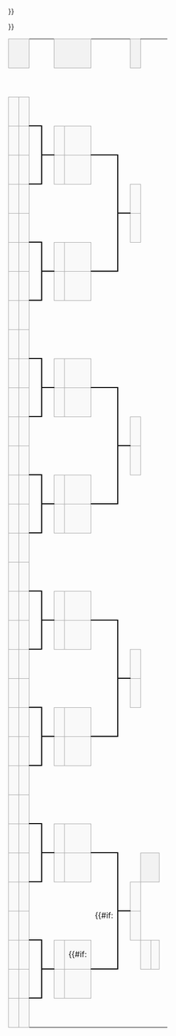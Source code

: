 {| class="bracket" cellpadding=0 cellspacing=0 style="font-size: 90%; margin:1em 2em 1em 1em;"
| colspan="2" style="border:1px solid #aaa; background-color:#f2f2f2; text-align:center;"|'''{{{RD1|三十二強賽}}}'''
| colspan="2"|&nbsp;
| colspan="2" style="border:1px solid #aaa; background-color:#f2f2f2; text-align:center;"|'''{{{RD2|十六強賽}}}'''
| colspan="2"|&nbsp;
| colspan="2" style="border:1px solid #aaa; background-color:#f2f2f2; text-align:center;"|'''{{{RD3|半準決賽}}}'''
| colspan="2"|&nbsp;
| colspan="2" style="border:1px solid #aaa; background-color:#f2f2f2; text-align:center;"|'''{{{RD4|準決賽}}}'''
| colspan="2"|&nbsp;
| colspan="2" style="border:1px solid #aaa; background-color:#f2f2f2; text-align:center;"|'''{{{RD5|決賽}}}'''
|-
| style="width:{{{team-width|11em}}};"|&nbsp;
| style="width:{{{score-width|2em}}};"|&nbsp;
| style="width:0.6em;"|&nbsp;
| style="width:0.6em;"|&nbsp;
| style="width:{{{team-width|11em}}};"|&nbsp;
| style="width:{{{score-width|2em}}};"|&nbsp;
| style="width:0.6em;"|&nbsp;
| style="width:0.6em;"|&nbsp;
| style="width:{{{team-width|11em}}};"|&nbsp;
| style="width:{{{score-width|2em}}};"|&nbsp;
| style="width:0.6em;"|&nbsp;
| style="width:0.6em;"|&nbsp;
| style="width:{{{team-width|11em}}};"|&nbsp;
| style="width:{{{score-width|2em}}};"|&nbsp;
| style="width:0.6em;"|&nbsp;
| style="width:0.6em;"|&nbsp;
| style="width:{{{team-width|11em}}};"|&nbsp;
| style="width:{{{score-width|2em}}};"|&nbsp;
|-
| style="border-width:1px 0px 0px 1px; border-style:solid; border-color:#aaa #aaa #aaa #aaa; background-color:#f9f9f9"| &nbsp;{{{RD1-team01|&nbsp;}}}
| style="text-align:center; border-width:1px 1px 0px 1px; border-style:solid; border-color:#aaa #aaa #aaa #aaa; background-color:#f9f9f9"| {{{RD1-score01|&nbsp;}}}
| style="border-width:0 0 2px 0; border-style:solid;border-color:black;"|&nbsp;
|-
| style="border-width:1px 0px 1px 1px; border-style:solid; border-color:#aaa #aaa #aaa #aaa; background-color:#f9f9f9"| &nbsp;{{{RD1-team02|&nbsp;}}}
| style="text-align:center; border-width:1px; border-style:solid; border-color:#aaa #aaa #aaa #aaa; background-color:#f9f9f9"| {{{RD1-score02|&nbsp;}}}
| rowspan="2" style="border-width:2px 2px 2px 0; border-style:solid;border-color:black;"|&nbsp;
| style="border-width:0 0 2px 0; border-style:solid;border-color:black;"|&nbsp;
| style="border:1px solid #aaa; background-color:#f9f9f9"| &nbsp;{{{RD2-team01|&nbsp;}}}
| style="text-align:center; border:1px solid #aaa; background-color:#f9f9f9"| {{{RD2-score01|&nbsp;}}}
| style="border-width:0 0 2px 0; border-style:solid;border-color:black;"|&nbsp;
|-
| style="border-width:1px 0px 0px 1px; border-style:solid; border-color:#aaa #aaa #aaa #aaa; background-color:#f9f9f9"| &nbsp;{{{RD1-team03|&nbsp;}}}
| style="text-align:center; border-width:1px 1px 0px 1px; border-style:solid; border-color:#aaa #aaa #aaa #aaa; background-color:#f9f9f9"| {{{RD1-score03|&nbsp;}}}
| style="border-width:2px 0 0 0; border-style:solid;border-color:black;"|&nbsp;
| style="border:1px solid #aaa; background-color:#f9f9f9"| &nbsp;{{{RD2-team02|&nbsp;}}}
| style="text-align:center; border:1px solid #aaa; background-color:#f9f9f9"| {{{RD2-score02|&nbsp;}}}
| rowspan="4" style="border-width:2px 2px 2px 0; border-style:solid;border-color:black;"|&nbsp;
|-
| style="border-width:1px 0px 1px 1px; border-style:solid; border-color:#aaa #aaa #aaa #aaa; background-color:#f9f9f9"| &nbsp;{{{RD1-team04|&nbsp;}}}
| style="text-align:center; border-width:1px; border-style:solid; border-color:#aaa #aaa #aaa #aaa; background-color:#f9f9f9"| {{{RD1-score04|&nbsp;}}}
| style="border-width:2px 0 0 0; border-style:solid;border-color:black;"|&nbsp;
| colspan="4"|&nbsp;
| style="border-width:0 0 2px 0; border-style:solid;border-color:black;"|&nbsp;
| style="border:1px solid #aaa; background-color:#f9f9f9"| &nbsp;{{{RD3-team01|&nbsp;}}}
| style="text-align:center; border:1px solid #aaa; background-color:#f9f9f9"| {{{RD3-score01|&nbsp;}}}
| style="border-width:0 0 2px 0; border-style:solid;border-color:black;"|&nbsp;
|-
| style="border-width:1px 0px 0px 1px; border-style:solid; border-color:#aaa #aaa #aaa #aaa; background-color:#f9f9f9"| &nbsp;{{{RD1-team05|&nbsp;}}}
| style="text-align:center; border-width:1px 1px 0px 1px; border-style:solid; border-color:#aaa #aaa #aaa #aaa; background-color:#f9f9f9"| {{{RD1-score05|&nbsp;}}}
| style="border-width:0 0 2px 0; border-style:solid;border-color:black;"|&nbsp;
| colspan="4"|&nbsp;
| style="border-width:2px 0 0 0; border-style:solid;border-color:black;"|&nbsp;
| style="border:1px solid #aaa; background-color:#f9f9f9"| &nbsp;{{{RD3-team02|&nbsp;}}}
| style="text-align:center; border:1px solid #aaa; background-color:#f9f9f9"| {{{RD3-score02|&nbsp;}}}
| rowspan="8" style="border-width:2px 2px 2px 0; border-style:solid;border-color:black;"|&nbsp;
|-
| style="border-width:1px 0px 1px 1px; border-style:solid; border-color:#aaa #aaa #aaa #aaa; background-color:#f9f9f9"| &nbsp;{{{RD1-team06|&nbsp;}}}
| style="text-align:center; border-width:1px; border-style:solid; border-color:#aaa #aaa #aaa #aaa; background-color:#f9f9f9"| {{{RD1-score06|&nbsp;}}}
| rowspan="2" style="border-width:2px 2px 2px 0; border-style:solid;border-color:black;"|&nbsp;
| style="border-width:0 0 2px 0; border-style:solid;border-color:black;"|&nbsp;
| style="border:1px solid #aaa; background-color:#f9f9f9"| &nbsp;{{{RD2-team03|&nbsp;}}}
| style="text-align:center; border:1px solid #aaa; background-color:#f9f9f9"| {{{RD2-score03|&nbsp;}}}
|-
| style="border-width:1px 0px 0px 1px; border-style:solid; border-color:#aaa #aaa #aaa #aaa; background-color:#f9f9f9"| &nbsp;{{{RD1-team07|&nbsp;}}}
| style="text-align:center; border-width:1px 1px 0px 1px; border-style:solid; border-color:#aaa #aaa #aaa #aaa; background-color:#f9f9f9"| {{{RD1-score07|&nbsp;}}}
| style="border-width:2px 0 0 0; border-style:solid;border-color:black;"|&nbsp;
| style="border:1px solid #aaa; background-color:#f9f9f9"| &nbsp;{{{RD2-team04|&nbsp;}}}
| style="text-align:center; border:1px solid #aaa; background-color:#f9f9f9"| {{{RD2-score04|&nbsp;}}}
| style="border-width:2px 0 0 0; border-style:solid;border-color:black;"|&nbsp;
|-
| style="border-width:1px 0px 1px 1px; border-style:solid; border-color:#aaa #aaa #aaa #aaa; background-color:#f9f9f9"| &nbsp;{{{RD1-team08|&nbsp;}}}
| style="text-align:center; border-width:1px; border-style:solid; border-color:#aaa #aaa #aaa #aaa; background-color:#f9f9f9"| {{{RD1-score08|&nbsp;}}}
| style="border-width:2px 0 0 0; border-style:solid;border-color:black;"|&nbsp;
| colspan="8"|&nbsp;
| style="border-width:0 0 2px 0; border-style:solid;border-color:black;"|&nbsp;
| style="border:1px solid #aaa; background-color:#f9f9f9"| &nbsp;{{{RD4-team01|&nbsp;}}}
| style="text-align:center; border:1px solid #aaa; background-color:#f9f9f9"| {{{RD4-score01|&nbsp;}}}
| style="border-width:0 0 2px 0; border-style:solid;border-color:black;"|&nbsp;
|-
| style="border-width:1px 0px 0px 1px; border-style:solid; border-color:#aaa #aaa #aaa #aaa; background-color:#f9f9f9"| &nbsp;{{{RD1-team09|&nbsp;}}}
| style="text-align:center; border-width:1px 1px 0px 1px; border-style:solid; border-color:#aaa #aaa #aaa #aaa; background-color:#f9f9f9"| {{{RD1-score09|&nbsp;}}}
| style="border-width:0 0 2px 0; border-style:solid;border-color:black;"|&nbsp;
| colspan="8"|&nbsp;
| style="border-width:2px 0 0 0; border-style:solid;border-color:black;"|&nbsp;
| style="border:1px solid #aaa; background-color:#f9f9f9"| &nbsp;{{{RD4-team02|&nbsp;}}}
| style="text-align:center; border:1px solid #aaa; background-color:#f9f9f9"| {{{RD4-score02|&nbsp;}}}
| rowspan="16" style="border-width:2px 2px 2px 0; border-style:solid;border-color:black;"|&nbsp;
|-
| style="border-width:1px 0px 1px 1px; border-style:solid; border-color:#aaa #aaa #aaa #aaa; background-color:#f9f9f9"| &nbsp;{{{RD1-team10|&nbsp;}}}
| style="text-align:center; border-width:1px; border-style:solid; border-color:#aaa #aaa #aaa #aaa; background-color:#f9f9f9"| {{{RD1-score10|&nbsp;}}}
| rowspan="2" style="border-width:2px 2px 2px 0; border-style:solid;border-color:black;"|&nbsp;
| style="border-width:0 0 2px 0; border-style:solid;border-color:black;"|&nbsp;
| style="border:1px solid #aaa; background-color:#f9f9f9"| &nbsp;{{{RD2-team05|&nbsp;}}}
| style="text-align:center; border:1px solid #aaa; background-color:#f9f9f9"| {{{RD2-score05|&nbsp;}}}
| style="border-width:0 0 2px 0; border-style:solid;border-color:black;"|&nbsp;
|-
| style="border-width:1px 0px 0px 1px; border-style:solid; border-color:#aaa #aaa #aaa #aaa; background-color:#f9f9f9"| &nbsp;{{{RD1-team11|&nbsp;}}}
| style="text-align:center; border-width:1px 1px 0px 1px; border-style:solid; border-color:#aaa #aaa #aaa #aaa; background-color:#f9f9f9"| {{{RD1-score11|&nbsp;}}}
| style="border-width:2px 0 0 0; border-style:solid;border-color:black;"|&nbsp;
| style="border:1px solid #aaa; background-color:#f9f9f9"| &nbsp;{{{RD2-team06|&nbsp;}}}
| style="text-align:center; border:1px solid #aaa; background-color:#f9f9f9"| {{{RD2-score06|&nbsp;}}}
| rowspan="4" style="border-width:2px 2px 2px 0; border-style:solid;border-color:black;"|&nbsp;
|-
| style="border-width:1px 0px 1px 1px; border-style:solid; border-color:#aaa #aaa #aaa #aaa; background-color:#f9f9f9"| &nbsp;{{{RD1-team12|&nbsp;}}}
| style="text-align:center; border-width:1px; border-style:solid; border-color:#aaa #aaa #aaa #aaa; background-color:#f9f9f9"| {{{RD1-score12|&nbsp;}}}
| style="border-width:2px 0 0 0; border-style:solid;border-color:black;"|&nbsp;
| colspan="4"|&nbsp;
| style="border-width:0 0 2px 0; border-style:solid;border-color:black;"|&nbsp;
| style="border:1px solid #aaa; background-color:#f9f9f9"| &nbsp;{{{RD3-team03|&nbsp;}}}
| style="text-align:center; border:1px solid #aaa; background-color:#f9f9f9"| {{{RD3-score03|&nbsp;}}}
|-
| style="border-width:1px 0px 0px 1px; border-style:solid; border-color:#aaa #aaa #aaa #aaa; background-color:#f9f9f9"| &nbsp;{{{RD1-team13|&nbsp;}}}
| style="text-align:center; border-width:1px 1px 0px 1px; border-style:solid; border-color:#aaa #aaa #aaa #aaa; background-color:#f9f9f9"| {{{RD1-score13|&nbsp;}}}
| style="border-width:0 0 2px 0; border-style:solid;border-color:black;"|&nbsp;
| colspan="4"|&nbsp;
| style="border-width:2px 0 0 0; border-style:solid;border-color:black;"|&nbsp;
| style="border:1px solid #aaa; background-color:#f9f9f9"| &nbsp;{{{RD3-team04|&nbsp;}}}
| style="text-align:center; border:1px solid #aaa; background-color:#f9f9f9"| {{{RD3-score04|&nbsp;}}}
| style="border-width:2px 0 0 0; border-style:solid;border-color:black;"|&nbsp;
|-
| style="border-width:1px 0px 1px 1px; border-style:solid; border-color:#aaa #aaa #aaa #aaa; background-color:#f9f9f9"| &nbsp;{{{RD1-team14|&nbsp;}}}
| style="text-align:center; border-width:1px; border-style:solid; border-color:#aaa #aaa #aaa #aaa; background-color:#f9f9f9"| {{{RD1-score14|&nbsp;}}}
| rowspan="2" style="border-width:2px 2px 2px 0; border-style:solid;border-color:black;"|&nbsp;
| style="border-width:0 0 2px 0; border-style:solid;border-color:black;"|&nbsp;
| style="border:1px solid #aaa; background-color:#f9f9f9"| &nbsp;{{{RD2-team07|&nbsp;}}}
| style="text-align:center; border:1px solid #aaa; background-color:#f9f9f9"| {{{RD2-score07|&nbsp;}}}
|-
| style="border-width:1px 0px 0px 1px; border-style:solid; border-color:#aaa #aaa #aaa #aaa; background-color:#f9f9f9"| &nbsp;{{{RD1-team15|&nbsp;}}}
| style="text-align:center; border-width:1px 1px 0px 1px; border-style:solid; border-color:#aaa #aaa #aaa #aaa; background-color:#f9f9f9"| {{{RD1-score15|&nbsp;}}}
| style="border-width:2px 0 0 0; border-style:solid;border-color:black;"|&nbsp;
| style="border:1px solid #aaa; background-color:#f9f9f9"| &nbsp;{{{RD2-team08|&nbsp;}}}
| style="text-align:center; border:1px solid #aaa; background-color:#f9f9f9"| {{{RD2-score08|&nbsp;}}}
| style="border-width:2px 0 0 0; border-style:solid;border-color:black;"|&nbsp;
|-
| style="border-width:1px 0px 1px 1px; border-style:solid; border-color:#aaa #aaa #aaa #aaa; background-color:#f9f9f9"| &nbsp;{{{RD1-team16|&nbsp;}}}
| style="text-align:center; border-width:1px; border-style:solid; border-color:#aaa #aaa #aaa #aaa; background-color:#f9f9f9"| {{{RD1-score16|&nbsp;}}}
| style="border-width:2px 0 0 0; border-style:solid;border-color:black;"|&nbsp;
| colspan="12"|&nbsp;
| style="border-width:0 0 2px 0; border-style:solid;border-color:black;"|&nbsp;
| style="border:1px solid #aaa; background-color:#f9f9f9"| &nbsp;{{{RD5-team01|&nbsp;}}}
| style="text-align:center; border:1px solid #aaa; background-color:#f9f9f9"| {{{RD5-score01|&nbsp;}}}
|-
| style="border-width:1px 0px 0px 1px; border-style:solid; border-color:#aaa #aaa #aaa #aaa; background-color:#f9f9f9"| &nbsp;{{{RD1-team17|&nbsp;}}}
| style="text-align:center; border-width:1px 1px 0px 1px; border-style:solid; border-color:#aaa #aaa #aaa #aaa; background-color:#f9f9f9"| {{{RD1-score17|&nbsp;}}}
| style="border-width:0 0 2px 0; border-style:solid;border-color:black;"|&nbsp;
| colspan="12"|&nbsp;
| style="border-width:2px 0 0 0; border-style:solid;border-color:black;"|&nbsp;
| style="border:1px solid #aaa; background-color:#f9f9f9"| &nbsp;{{{RD5-team02|&nbsp;}}}
| style="text-align:center; border:1px solid #aaa; background-color:#f9f9f9"| {{{RD5-score02|&nbsp;}}}
|-
| style="border-width:1px 0px 1px 1px; border-style:solid; border-color:#aaa #aaa #aaa #aaa; background-color:#f9f9f9"| &nbsp;{{{RD1-team18|&nbsp;}}}
| style="text-align:center; border-width:1px; border-style:solid; border-color:#aaa #aaa #aaa #aaa; background-color:#f9f9f9"| {{{RD1-score18|&nbsp;}}}
| rowspan="2" style="border-width:2px 2px 2px 0; border-style:solid;border-color:black;"|&nbsp;
| style="border-width:0 0 2px 0; border-style:solid;border-color:black;"|&nbsp;
| style="border:1px solid #aaa; background-color:#f9f9f9"| &nbsp;{{{RD2-team09|&nbsp;}}}
| style="text-align:center; border:1px solid #aaa; background-color:#f9f9f9"| {{{RD2-score09|&nbsp;}}}
| style="border-width:0 0 2px 0; border-style:solid;border-color:black;"|&nbsp;
|-
| style="border-width:1px 0px 0px 1px; border-style:solid; border-color:#aaa #aaa #aaa #aaa; background-color:#f9f9f9"| &nbsp;{{{RD1-team19|&nbsp;}}}
| style="text-align:center; border-width:1px 1px 0px 1px; border-style:solid; border-color:#aaa #aaa #aaa #aaa; background-color:#f9f9f9"| {{{RD1-score19|&nbsp;}}}
| style="border-width:2px 0 0 0; border-style:solid;border-color:black;"|&nbsp;
| style="border:1px solid #aaa; background-color:#f9f9f9"| &nbsp;{{{RD2-team10|&nbsp;}}}
| style="text-align:center; border:1px solid #aaa; background-color:#f9f9f9"| {{{RD2-score10|&nbsp;}}}
| rowspan="4" style="border-width:2px 2px 2px 0; border-style:solid;border-color:black;"|&nbsp;
|-
| style="border-width:1px 0px 1px 1px; border-style:solid; border-color:#aaa #aaa #aaa #aaa; background-color:#f9f9f9"| &nbsp;{{{RD1-team20|&nbsp;}}}
| style="text-align:center; border-width:1px; border-style:solid; border-color:#aaa #aaa #aaa #aaa; background-color:#f9f9f9"| {{{RD1-score20|&nbsp;}}}
| style="border-width:2px 0 0 0; border-style:solid;border-color:black;"|&nbsp;
| colspan="4"|&nbsp;
| style="border-width:0 0 2px 0; border-style:solid;border-color:black;"|&nbsp;
| style="border:1px solid #aaa; background-color:#f9f9f9"| &nbsp;{{{RD3-team05|&nbsp;}}}
| style="text-align:center; border:1px solid #aaa; background-color:#f9f9f9"| {{{RD3-score05|&nbsp;}}}
| style="border-width:0 0 2px 0; border-style:solid;border-color:black;"|&nbsp;
|-
| style="border-width:1px 0px 0px 1px; border-style:solid; border-color:#aaa #aaa #aaa #aaa; background-color:#f9f9f9"| &nbsp;{{{RD1-team21|&nbsp;}}}
| style="text-align:center; border-width:1px 1px 0px 1px; border-style:solid; border-color:#aaa #aaa #aaa #aaa; background-color:#f9f9f9"| {{{RD1-score21|&nbsp;}}}
| style="border-width:0 0 2px 0; border-style:solid;border-color:black;"|&nbsp;
| colspan="4"|&nbsp;
| style="border-width:2px 0 0 0; border-style:solid;border-color:black;"|&nbsp;
| style="border:1px solid #aaa; background-color:#f9f9f9"| &nbsp;{{{RD3-team06|&nbsp;}}}
| style="text-align:center; border:1px solid #aaa; background-color:#f9f9f9"| {{{RD3-score06|&nbsp;}}}
| rowspan="8" style="border-width:2px 2px 2px 0; border-style:solid;border-color:black;"|&nbsp;
|-
| style="border-width:1px 0px 1px 1px; border-style:solid; border-color:#aaa #aaa #aaa #aaa; background-color:#f9f9f9"| &nbsp;{{{RD1-team22|&nbsp;}}}
| style="text-align:center; border-width:1px; border-style:solid; border-color:#aaa #aaa #aaa #aaa; background-color:#f9f9f9"| {{{RD1-score22|&nbsp;}}}
| rowspan="2" style="border-width:2px 2px 2px 0; border-style:solid;border-color:black;"|&nbsp;
| style="border-width:0 0 2px 0; border-style:solid;border-color:black;"|&nbsp;
| style="border:1px solid #aaa; background-color:#f9f9f9"| &nbsp;{{{RD2-team11|&nbsp;}}}
| style="text-align:center; border:1px solid #aaa; background-color:#f9f9f9"| {{{RD2-score11|&nbsp;}}}
|-
| style="border-width:1px 0px 0px 1px; border-style:solid; border-color:#aaa #aaa #aaa #aaa; background-color:#f9f9f9"| &nbsp;{{{RD1-team23|&nbsp;}}}
| style="text-align:center; border-width:1px 1px 0px 1px; border-style:solid; border-color:#aaa #aaa #aaa #aaa; background-color:#f9f9f9"| {{{RD1-score23|&nbsp;}}}
| style="border-width:2px 0 0 0; border-style:solid;border-color:black;"|&nbsp;
| style="border:1px solid #aaa; background-color:#f9f9f9"| &nbsp;{{{RD2-team12|&nbsp;}}}
| style="text-align:center; border:1px solid #aaa; background-color:#f9f9f9"| {{{RD2-score12|&nbsp;}}}
| style="border-width:2px 0 0 0; border-style:solid;border-color:black;"|&nbsp;
|-
| style="border-width:1px 0px 1px 1px; border-style:solid; border-color:#aaa #aaa #aaa #aaa; background-color:#f9f9f9"| &nbsp;{{{RD1-team24|&nbsp;}}}
| style="text-align:center; border-width:1px; border-style:solid; border-color:#aaa #aaa #aaa #aaa; background-color:#f9f9f9"| {{{RD1-score24|&nbsp;}}}
| style="border-width:2px 0 0 0; border-style:solid;border-color:black;"|&nbsp;
| colspan="8"|&nbsp;
| style="border-width:0 0 2px 0; border-style:solid;border-color:black;"|&nbsp;
| style="border:1px solid #aaa; background-color:#f9f9f9"| &nbsp;{{{RD4-team03|&nbsp;}}}
| style="text-align:center; border:1px solid #aaa; background-color:#f9f9f9"| {{{RD4-score03|&nbsp;}}}
|-
| style="border-width:1px 0px 0px 1px; border-style:solid; border-color:#aaa #aaa #aaa #aaa; background-color:#f9f9f9"| &nbsp;{{{RD1-team25|&nbsp;}}}
| style="text-align:center; border-width:1px 1px 0px 1px; border-style:solid; border-color:#aaa #aaa #aaa #aaa; background-color:#f9f9f9"| {{{RD1-score25|&nbsp;}}}
| style="border-width:0 0 2px 0; border-style:solid;border-color:black;"|&nbsp;
| colspan="8"|&nbsp;
| style="border-width:2px 0 0 0; border-style:solid;border-color:black;"|&nbsp;
| style="border:1px solid #aaa; background-color:#f9f9f9"| &nbsp;{{{RD4-team04|&nbsp;}}}
| style="text-align:center; border:1px solid #aaa; background-color:#f9f9f9"| {{{RD4-score04|&nbsp;}}}
| style="border-width:2px 0 0 0; border-style:solid;border-color:black;"|&nbsp;
|-
| style="border-width:1px 0px 1px 1px; border-style:solid; border-color:#aaa #aaa #aaa #aaa; background-color:#f9f9f9"| &nbsp;{{{RD1-team26|&nbsp;}}}
| style="text-align:center; border-width:1px; border-style:solid; border-color:#aaa #aaa #aaa #aaa; background-color:#f9f9f9"| {{{RD1-score26|&nbsp;}}}
| rowspan="2" style="border-width:2px 2px 2px 0; border-style:solid;border-color:black;"|&nbsp;
| style="border-width:0 0 2px 0; border-style:solid;border-color:black;"|&nbsp;
| style="border:1px solid #aaa; background-color:#f9f9f9"| &nbsp;{{{RD2-team13|&nbsp;}}}
| style="text-align:center; border:1px solid #aaa; background-color:#f9f9f9"| {{{RD2-score13|&nbsp;}}}
| style="border-width:0 0 2px 0; border-style:solid;border-color:black;"|&nbsp;
|-
| style="border-width:1px 0px 0px 1px; border-style:solid; border-color:#aaa #aaa #aaa #aaa; background-color:#f9f9f9"| &nbsp;{{{RD1-team27|&nbsp;}}}
| style="text-align:center; border-width:1px 1px 0px 1px; border-style:solid; border-color:#aaa #aaa #aaa #aaa; background-color:#f9f9f9"| {{{RD1-score27|&nbsp;}}}
| style="border-width:2px 0 0 0; border-style:solid;border-color:black;"|&nbsp;
| style="border:1px solid #aaa; background-color:#f9f9f9"| &nbsp;{{{RD2-team14|&nbsp;}}}
| style="text-align:center; border:1px solid #aaa; background-color:#f9f9f9"| {{{RD2-score14|&nbsp;}}}
| rowspan="4" style="border-width:2px 2px 2px 0; border-style:solid;border-color:black;"|&nbsp;
{{#if:{{{RD5-team03|}}}
|
<td colspan="9">&nbsp;</td>
<td colspan="2" style="border:1px solid #aaa; background-color:#f2f2f2; text-align:center;">{{{RD5b|Third Place}}}</td>
}}
|-
| style="border-width:1px 0px 1px 1px; border-style:solid; border-color:#aaa #aaa #aaa #aaa; background-color:#f9f9f9"| &nbsp;{{{RD1-team28|&nbsp;}}}
| style="text-align:center; border-width:1px; border-style:solid; border-color:#aaa #aaa #aaa #aaa; background-color:#f9f9f9"| {{{RD1-score28|&nbsp;}}}
| style="border-width:2px 0 0 0; border-style:solid;border-color:black;"|&nbsp;
| colspan="4"|&nbsp;
| style="border-width:0 0 2px 0; border-style:solid;border-color:black;"|&nbsp;
| style="border:1px solid #aaa; background-color:#f9f9f9"| &nbsp;{{{RD3-team07|&nbsp;}}}
| style="text-align:center; border:1px solid #aaa; background-color:#f9f9f9"| {{{RD3-score07|&nbsp;}}}
|-
| style="border-width:1px 0px 0px 1px; border-style:solid; border-color:#aaa #aaa #aaa #aaa; background-color:#f9f9f9"| &nbsp;{{{RD1-team29|&nbsp;}}}
| style="text-align:center; border-width:1px 1px 0px 1px; border-style:solid; border-color:#aaa #aaa #aaa #aaa; background-color:#f9f9f9"| {{{RD1-score29|&nbsp;}}}
| style="border-width:0 0 2px 0; border-style:solid;border-color:black;"|&nbsp;
| colspan="4"|&nbsp;
| style="border-width:2px 0 0 0; border-style:solid;border-color:black;"|&nbsp;
| style="border:1px solid #aaa; background-color:#f9f9f9"| &nbsp;{{{RD3-team08|&nbsp;}}}
| style="text-align:center; border:1px solid #aaa; background-color:#f9f9f9"| {{{RD3-score08|&nbsp;}}}
| style="border-width:2px 0 0 0; border-style:solid;border-color:black;"|&nbsp;
{{#if:{{{RD5-team03|}}}
|
<td colspan="5">&nbsp;</td>
<td style="border:1px solid #aaa; background-color:#f9f9f9">&nbsp;{{{RD5-team03}}}</td>
<td style="text-align:center; border:1px solid #aaa; background-color:#f9f9f9">{{{RD5-score03|&nbsp;}}}</td>
}}
|-
| style="border-width:1px 0px 1px 1px; border-style:solid; border-color:#aaa #aaa #aaa #aaa; background-color:#f9f9f9"| &nbsp;{{{RD1-team30|&nbsp;}}}
| style="text-align:center; border-width:1px; border-style:solid; border-color:#aaa #aaa #aaa #aaa; background-color:#f9f9f9"| {{{RD1-score30|&nbsp;}}}
| rowspan="2" style="border-width:2px 2px 2px 0; border-style:solid;border-color:black;"|&nbsp;
| style="border-width:0 0 2px 0; border-style:solid;border-color:black;"|&nbsp;
| style="border:1px solid #aaa; background-color:#f9f9f9"| &nbsp;{{{RD2-team15|&nbsp;}}}
| style="text-align:center; border:1px solid #aaa; background-color:#f9f9f9"| {{{RD2-score15|&nbsp;}}}
{{#if:{{{RD5-team04|}}}
|
<td colspan="9">&nbsp;</td>
<td style="border:1px solid #aaa; background-color:#f9f9f9">&nbsp;{{{RD5-team04}}}</td>
<td style="text-align:center; border:1px solid #aaa; background-color:#f9f9f9">{{{RD5-score04|&nbsp;}}}</td>
}}
|-
| style="border-width:1px 0px 0px 1px; border-style:solid; border-color:#aaa #aaa #aaa #aaa; background-color:#f9f9f9"| &nbsp;{{{RD1-team31|&nbsp;}}}
| style="text-align:center; border-width:1px 1px 0px 1px; border-style:solid; border-color:#aaa #aaa #aaa #aaa; background-color:#f9f9f9"| {{{RD1-score31|&nbsp;}}}
| style="border-width:2px 0 0 0; border-style:solid;border-color:black;"|&nbsp;
| style="border:1px solid #aaa; background-color:#f9f9f9"| &nbsp;{{{RD2-team16|&nbsp;}}}
| style="text-align:center; border:1px solid #aaa; background-color:#f9f9f9"| {{{RD2-score16|&nbsp;}}}
| style="border-width:2px 0 0 0; border-style:solid;border-color:black;"|&nbsp;
|-
| style="border-width:1px 0px 1px 1px; border-style:solid; border-color:#aaa #aaa #aaa #aaa; background-color:#f9f9f9"| &nbsp;{{{RD1-team32|&nbsp;}}}
| style="text-align:center; border-width:1px; border-style:solid; border-color:#aaa #aaa #aaa #aaa; background-color:#f9f9f9"| {{{RD1-score32|&nbsp;}}}
| style="border-width:2px 0 0 0; border-style:solid;border-color:black;"|&nbsp;
|}<noinclude>
[[Category:32队对阵形势图模板|{{PAGENAME}}]]
</noinclude>